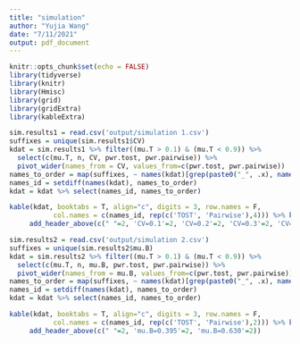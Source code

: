```yaml
---
title: "simulation"
author: "Yujia Wang"
date: "7/11/2021"
output: pdf_document
---
```


```r
knitr::opts_chunk$set(echo = FALSE)
library(tidyverse)
library(knitr)
library(Hmisc)
library(grid)
library(gridExtra)
library(kableExtra)
```

```r
sim.results1 = read.csv('output/simulation 1.csv')
suffixes = unique(sim.results1$CV)
kdat = sim.results1 %>% filter((mu.T > 0.1) & (mu.T < 0.9)) %>% 
  select(c(mu.T, n, CV, pwr.tost, pwr.pairwise)) %>%
  pivot_wider(names_from = CV, values_from=c(pwr.tost, pwr.pairwise))
names_to_order = map(suffixes, ~ names(kdat)[grep(paste0("_", .x), names(kdat))]) %>% unlist
names_id = setdiff(names(kdat), names_to_order)
kdat = kdat %>% select(names_id, names_to_order)

kable(kdat, booktabs = T, align="c", digits = 3, row.names = F, 
           col.names = c(names_id, rep(c('TOST', 'Pairwise'),4))) %>% kable_classic_2() %>%
     add_header_above(c(" "=2, 'CV=0.1'=2, 'CV=0.2'=2, 'CV=0.3'=2, 'CV=0.4'=2)) 
```

```r
sim.results2 = read.csv('output/simulation 2.csv')
suffixes = unique(sim.results2$mu.B)
kdat = sim.results2 %>% filter((mu.T > 0.1) & (mu.T < 0.9)) %>% 
  select(c(mu.T, n, mu.B, pwr.tost, pwr.pairwise)) %>%
  pivot_wider(names_from = mu.B, values_from=c(pwr.tost, pwr.pairwise))
names_to_order = map(suffixes, ~ names(kdat)[grep(paste0("_", .x), names(kdat))]) %>% unlist
names_id = setdiff(names(kdat), names_to_order)
kdat = kdat %>% select(names_id, names_to_order)

kable(kdat, booktabs = T, align="c", digits = 3, row.names = F, 
           col.names = c(names_id, rep(c('TOST', 'Pairwise'),2))) %>% kable_classic_2() %>%
     add_header_above(c(" "=2, 'mu.B=0.395'=2, 'mu.B=0.630'=2)) 
```

